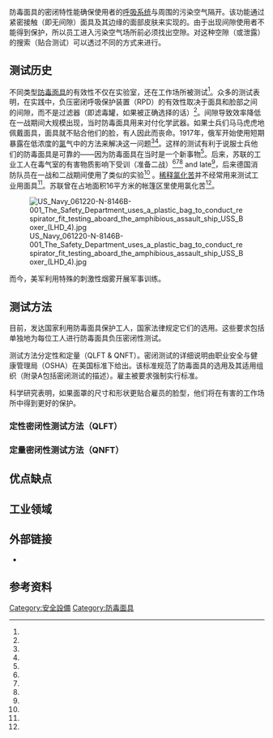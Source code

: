 {{expert|time=2016-06-09T15:06:42+00:00}}
防毒面具的密闭特性能确保使用者的[[呼吸系统|呼吸系统]]与周围的污染空气隔开。该功能通过紧密接触（即无间隙）面具及其边缘的面部皮肤来实现的。由于出现间隙使用者不能得到保护，所以员工进入污染空气场所前必须找出空隙。对这种空隙（或泄露）的搜索（贴合测试）可以透过不同的方式来进行。

== 测试历史 ==
不同类型[[防毒面具|防毒面具]]的有效性不仅在实验室，还在工作场所被测试<ref name="Kirilov-2014" />。众多的测试表明，在实践中，负压密闭呼吸保护装置（RPD）的有效性取决于面具和脸部之间的间隙，而不是过滤器（即滤毒罐，如果被正确选择的话）<ref name="Lenhart-1984" />。间隙导致效率降低在一战期间大规模出现，当时防毒面具用来对付化学武器。如果士兵们马马虎虎地佩戴面具，面具就不贴合他们的脸，有人因此而丧命。1917年，俄军开始使用短期暴露在低浓度的[[氯|氯]]气中的方法来解决这一问题<ref name="Фигуровский-1942" /><ref name="Болдырев-1917" />。这样的测试有利于说服士兵他们的防毒面具是可靠的——因为防毒面具在当时是一个新事物<ref name="Чукаев-1917" />。后来，苏联的工业工人在毒气室的有害物质影响下受训（准备二战）<ref name="Митницкий-1937" /><ref name="Кириллов-1935" /><ref name="Харьков-1931" /> and late<ref name="Ковалёв-1944" />，后来德国消防队员在一战和二战期间使用了类似的实验<ref name="Вассерман-1931" /> 。[[三氯硝基甲烷|稀释氯化苦]]并不经常用来测试工业用面具<ref name="Тарасов-2007" />。苏联曾在占地面积16平方米的帐篷区里使用氯化苦<ref name="Чугаев-1966" />。

[[File:US_Navy_061220-N-8146B-001_The_Safety_Department_uses_a_plastic_bag_to_conduct_respirator_fit_testing_aboard_the_amphibious_assault_ship_USS_Boxer_(LHD_4).jpg|thumb]]

而今，美军利用特殊的刺激性烟雾开展军事训练。

== 测试方法 ==
目前，发达国家利用防毒面具保护工人，国家法律规定它们的选用。这些要求包括单独地为每位工人进行防毒面具负压密闭性测试。

测试方法分定性和定量（QLFT & QNFT）。密闭测试的详细说明由职业安全与健康管理局（OSHA）在美国标准下给出。该标准规范了防毒面具的选用及其适用组织（附录A包括密闭测试的描述）。雇主被要求强制实行标准。

科学研究表明，如果面罩的尺寸和形状更贴合雇员的脸型，他们将在有害的工作场所中得到更好的保护。

=== 定性密闭性测试方法（QLFT） ===
=== 定量密闭性测试方法（QNFT） ===

== 优点缺点 ==
== 工业领域 ==
== 外部链接 ==
*{{Youtube|JtQo-zRuxo8}}
== 参考资料 ==
{{reflist|2|refs=
<ref name="Фигуровский-1942">{{cite book|last=Фигуровский|first=Николай |title=Очерк развития русского противогаза во время империалистической войны 1914—1918 гг. |year=1942|publisher=Издательство Академии наук СССР|location=Moscow, Leningrad|language=ru|page=97 }}</ref>
<ref name="Болдырев-1917">{{cite book |last=Болдырев |first=Василий |title=Краткое практическое наставление к окуриванию войск  |edition=2 |year=1917 |publisher=Учеб.-фронтовый подотд. при Отд. противогазов В.З. и Г.С |location=Moscow |language=ru |page=34 }}</ref>
<ref name="Чукаев-1917">{{cite book|last=Чукаев К.И.|title=Ядовитые газы (Наставление по противогазовому делу для инструкторов противогазовых команд, унтер-офицеров, а также для всех грамотных воинск. чинов)|year=1917|publisher=типо-лит. Окр. штаба |location=Kazan|language=ru|page=48}}</ref>
<ref name="Митницкий-1937">{{cite book|last1=Митницкий|first1=Михаил |last2=Свикке Я.|last3=Низкер С.|title=В противогазах на производстве|year=1937|publisher=ЦК Союза Осоавиахим СССР |location=Moscow|language=ru|page=64}}</ref>
<ref name="Кириллов-1935">{{cite book|editor=П. Кириллов |title=Противогазные тренировки и камерные упражнения в атмосфере ОВ|year=1935|publisher=Издание Центрального Совета ОСОАВИАХИМ СССР|location=Moscow|language=ru|page=35}}</ref>
<ref name="Вассерман-1931">{{cite book|last=Вассерман М.|title=Дыхательные приборы в промышленности и в пожарном деле|year=1931|publisher=Издательство Народного Комиссариата Внутренних Дел РСФСР|location=Moscow|language=ru|pages=42, 207, 211, 221}}</ref>
<ref name="Ковалёв-1944">{{cite book|last=Ковалев Н.|title=Общие правила № 106 по уходу, хранению и работы в изолирующих, фильтрующих и шланговых промышленных противогазах, уход и работа на кислородном насосе    |year=1944|publisher=Камский целлюлоз.-бум. комбинат |location=Лысьва|language=ru|page=106}}</ref>
<ref name="Тарасов-2007">{{cite book|last1=Тарасов|first1=Владимир|last2=Кошелев|first2=Владимир|title=Просто о непростом в применении средств защиты органов дыхания|year=2007|publisher=Стиль-МГ |location=Perm|language=ru|isbn=978-5-8131-0081-9|page=279}}</ref>
<ref name="Чугаев-1966">{{cite book|last=Чугасов АА|title=Наставление по пользованию индивидуальными средствами защиты|year=1966|publisher=Военное издательство Министерства обороны СССР|location=Moscow|language=ru|pages=65–70|chapter=5 Проверка подбора лицевой части и исправности противогаза}}</ref>

<ref name="Харьков-1931">Достаточно ли ловок? // Новый горняк : Журнал. — Харьков, 1931. — В. 16</ref>

<ref name="Lenhart-1984">{{cite journal|last=Lenhart|first=Steven|author2=Donald L. Campbell|year=1984|title=Assigned protection factors for two respirator types based upon workplace performance testing|journal=The Annals of Occupational Hygiene|publisher=BOHS, Oxford University Press|volume=28|issue=2|pages=173–182|issn=1475-3162|doi=10.1093/annhyg/28.2.173|url=http://annhyg.oxfordjournals.org/content/28/2/173.abstract}}</ref>
<ref name="Kirilov-2014">{{cite journal|last=Кириллов|first=Владимир |author2=Филин АС |author3=Чиркин АВ|year=2014|title=Обзор результатов производственных испытаний средств индивидуальной защиты органов дыхания (СИЗОД)|journal=Toxicological Review|publisher=ФБУЗ "Российский регистр потенциально опасных химических и биологических веществ" Роспотребнадзора|location=Moscow|issue=6(129)|pages=44–49|issn=0869-7922|doi=10.17686/sced_rusnauka_2014-1034|url=http://www.toxreview.ru|language=ru}} Translation in English ''(in Wikisource)'': [[s:Translation:Overview_of_Industrial_Testing_Outcome_of_Respiratory_Organs_Personal_Protection_Equipment|The Overview of Industrial Testing Outcome of Respiratory Organs Personal Protection Equipment]]</ref>}}

[[Category:安全設備|Category:安全設備]]
[[Category:防毒面具|Category:防毒面具]]
